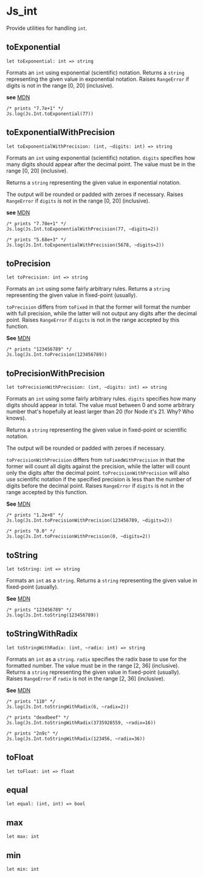 # Js_int

Provide utilities for handling `int`.

## toExponential

```res sig
let toExponential: int => string
```
Formats an `int` using exponential (scientific) notation.
Returns a `string` representing the given value in exponential notation.
Raises `RangeError` if digits is not in the range \[0, 20\] (inclusive).

**see** [MDN](https://developer.mozilla.org/en-US/docs/Web/JavaScript/Reference/Global_Objects/Number/toExponential)

```res example
/* prints "7.7e+1" */
Js.log(Js.Int.toExponential(77))
```

## toExponentialWithPrecision

```res sig
let toExponentialWithPrecision: (int, ~digits: int) => string
```
Formats an `int` using exponential (scientific) notation.
`digits` specifies how many digits should appear after the decimal point. The value must be in the range \[0, 20\] (inclusive).

Returns a `string` representing the given value in exponential notation.

The output will be rounded or padded with zeroes if necessary.
Raises `RangeError` if `digits` is not in the range \[0, 20\] (inclusive).

**see** [MDN](https://developer.mozilla.org/en-US/docs/Web/JavaScript/Reference/Global_Objects/Number/toExponential)

```res example
/* prints "7.70e+1" */
Js.log(Js.Int.toExponentialWithPrecision(77, ~digits=2))

/* prints "5.68e+3" */
Js.log(Js.Int.toExponentialWithPrecision(5678, ~digits=2))
```

## toPrecision

```res sig
let toPrecision: int => string
```
Formats an `int` using some fairly arbitrary rules.
Returns a `string` representing the given value in fixed-point (usually).

`toPrecision` differs from `toFixed` in that the former will format the number with full precision, while the latter will not output any digits after the decimal point.
Raises `RangeError` if `digits` is not in the range accepted by this function.

**See** [MDN](https://developer.mozilla.org/en-US/docs/Web/JavaScript/Reference/Global_Objects/Number/toPrecision)

```res example
/* prints "123456789" */
Js.log(Js.Int.toPrecision(123456789))
```

## toPrecisionWithPrecision

```res sig
let toPrecisionWithPrecision: (int, ~digits: int) => string
```
Formats an `int` using some fairly arbitrary rules.
`digits` specifies how many digits should appear in total. The value must between 0 and some arbitrary number that's hopefully at least larger than 20 (for Node it's 21. Why? Who knows).

Returns a `string` representing the given value in fixed-point or scientific notation.

The output will be rounded or padded with zeroes if necessary.

`toPrecisionWithPrecision` differs from `toFixedWithPrecision` in that the former will count all digits against the precision, while the latter will count only the digits after the decimal point.
`toPrecisionWithPrecision` will also use scientific notation if the specified precision is less than the number of digits before the decimal point.
Raises `RangeError` if `digits` is not in the range accepted by this function.


**See** [MDN](https://developer.mozilla.org/en-US/docs/Web/JavaScript/Reference/Global_Objects/Number/toPrecision)

```res example
/* prints "1.2e+8" */
Js.log(Js.Int.toPrecisionWithPrecision(123456789, ~digits=2))

/* prints "0.0" */
Js.log(Js.Int.toPrecisionWithPrecision(0, ~digits=2))
```

## toString

```res sig
let toString: int => string
```
Formats an `int` as a `string`. Returns a `string` representing the given value
in fixed-point (usually).

**See** [MDN](https://developer.mozilla.org/en-US/docs/Web/JavaScript/Reference/Global_Objects/Number/toString)

```res example
/* prints "123456789" */
Js.log(Js.Int.toString(123456789))
```

## toStringWithRadix

```res sig
let toStringWithRadix: (int, ~radix: int) => string
```
Formats an `int` as a `string`. `radix` specifies the radix base to use for the
formatted number. The value must be in the range \[2, 36\] (inclusive). Returns
a `string` representing the given value in fixed-point (usually). Raises
`RangeError` if `radix` is not in the range \[2, 36\] (inclusive).


**See** [MDN](https://developer.mozilla.org/en-US/docs/Web/JavaScript/Reference/Global_Objects/Number/toString)

```res example
/* prints "110" */
Js.log(Js.Int.toStringWithRadix(6, ~radix=2))

/* prints "deadbeef" */
Js.log(Js.Int.toStringWithRadix(3735928559, ~radix=16))

/* prints "2n9c" */
Js.log(Js.Int.toStringWithRadix(123456, ~radix=36))
```

## toFloat

```res sig
let toFloat: int => float
```


## equal

```res sig
let equal: (int, int) => bool
```


## max

```res sig
let max: int
```


## min

```res sig
let min: int
```

